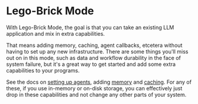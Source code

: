 # Lego-Brick Mode

With Lego-Brick Mode, the goal is that you can take an existing LLM application
and mix in extra capabilities.

That means adding memory, caching, agent callbacks, etcetera without having to
set up any new infrastructure. There are some things you'll miss out on in this
mode, such as data and workflow durability in the face of system failure, but
it's a great way to get started and add some extra capabilities to your
programs.

See the docs on [setting up agents](/agents), adding [memory](/memory) and
[caching](/workflows-and-durability/caching). For any of these, if you use
in-memory or on-disk storage, you can effectively just drop in these
capabilities and not change any other parts of your system.

